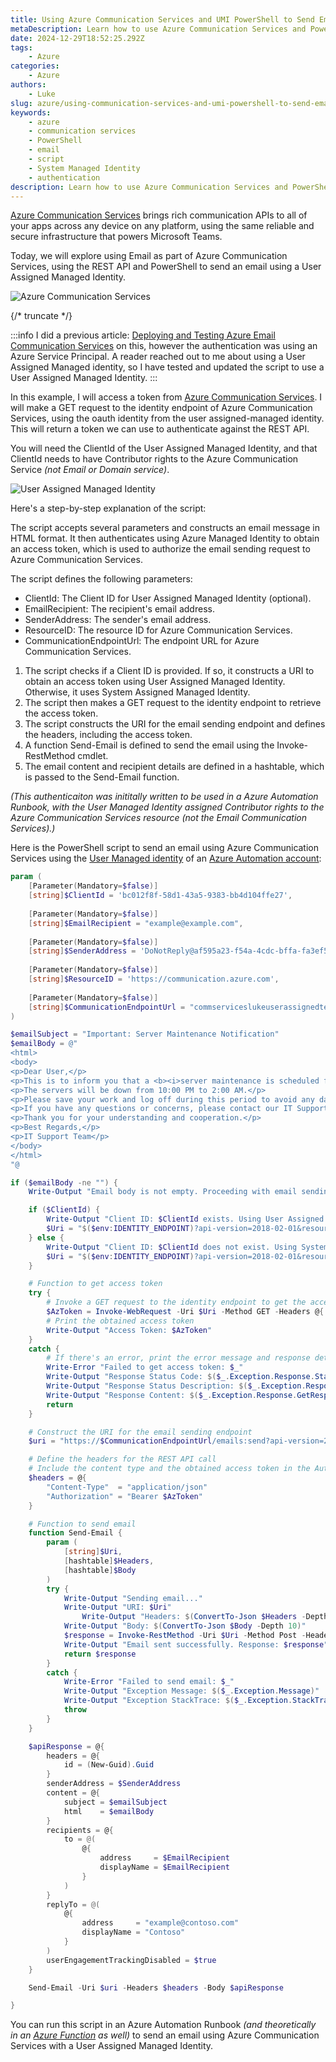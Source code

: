 ```yaml
---
title: Using Azure Communication Services and UMI PowerShell to Send Emails
metaDescription: Learn how to use Azure Communication Services and PowerShell to send emails using a User Assigned Managed Identity.
date: 2024-12-29T18:52:25.292Z
tags:
    - Azure
categories:
    - Azure
authors:
    - Luke
slug: azure/using-communication-services-and-umi-powershell-to-send-emails
keywords:
    - azure
    - communication services
    - PowerShell
    - email
    - script
    - System Managed Identity
    - authentication
description: Learn how to use Azure Communication Services and PowerShell to send emails using a User Assigned Managed Identity.
---
```


[Azure Communication Services](https://azure.microsoft.com/products/communication-services?WT.mc_id=AZ-MVP-5004796) brings rich communication APIs to all of your apps across any device on any platform, using the same reliable and secure infrastructure that powers Microsoft Teams.

Today, we will explore using Email as part of Azure Communication Services, using the REST API and PowerShell to send an email using a User Assigned Managed Identity.

![Azure Communication Services](images/BlogHeading_DeployandTestACS.gif)

{/* truncate */}

:::info
I did a previous article: [Deploying and Testing Azure Email Communication Services](https://luke.geek.nz/azure/using-communication-services-and-powershell-to-send-emails/) on this, however the authentication was using an Azure Service Principal. A reader reached out to me about using a User Assigned Managed identity, so I have tested and updated the script to use a User Assigned Managed Identity.
:::

In this example, I will access a token from [Azure Communication Services](https://azure.microsoft.com/products/communication-services?WT.mc_id=AZ-MVP-5004796). I will make a GET request to the identity endpoint of Azure Communication Services, using the oauth identity from the user assigned-managed identity. This will return a token we can use to authenticate against the REST API.

You will need the ClientId of the User Assigned Managed Identity, and that ClientId needs to have Contributor rights to the Azure Communication Service _(not Email or Domain service)_.

![User Assigned Managed Identity](images/UIMClientID.png)

Here's a step-by-step explanation of the script:

The script accepts several parameters and constructs an email message in HTML format. It then authenticates using Azure Managed Identity to obtain an access token, which is used to authorize the email sending request to Azure Communication Services.

The script defines the following parameters:

* ClientId: The Client ID for User Assigned Managed Identity (optional).
* EmailRecipient: The recipient's email address.
* SenderAddress: The sender's email address.
* ResourceID: The resource ID for Azure Communication Services.
* CommunicationEndpointUrl: The endpoint URL for Azure Communication Services.

1. The script checks if a Client ID is provided. If so, it constructs a URI to obtain an access token using User Assigned Managed Identity. Otherwise, it uses System Assigned Managed Identity.
2. The script then makes a GET request to the identity endpoint to retrieve the access token.
3. The script constructs the URI for the email sending endpoint and defines the headers, including the access token.
4. A function Send-Email is defined to send the email using the Invoke-RestMethod cmdlet.
5. The email content and recipient details are defined in a hashtable, which is passed to the Send-Email function.

_(This authenticaiton was inititally written to be used in a Azure Automation Runbook, with the User Managed Identity assigned Contributor rights to the Azure Communication Services resource (not the Email Communication Services).)_

Here is the PowerShell script to send an email using Azure Communication Services using the [User Managed identity](https://learn.microsoft.com/entra/identity/managed-identities-azure-resources/overview?WT.mc_id=AZ-MVP-5004796) of an [Azure Automation account](https://learn.microsoft.com/azure/automation/overview?WT.mc_id=AZ-MVP-5004796):

```powershell
param (
    [Parameter(Mandatory=$false)]
    [string]$ClientId = 'bc012f8f-58d1-43a5-9383-bb4d104ffe27',
    
    [Parameter(Mandatory=$false)]
    [string]$EmailRecipient = "example@example.com",
    
    [Parameter(Mandatory=$false)]
    [string]$SenderAddress = 'DoNotReply@af595a23-f54a-4cdc-bffa-fa3ef54eb1c1.azurecomm.net',
    
    [Parameter(Mandatory=$false)]
    [string]$ResourceID = 'https://communication.azure.com',
    
    [Parameter(Mandatory=$false)]
    [string]$CommunicationEndpointUrl = "commserviceslukeuserassignedtest.australia.communication.azure.com"
)

$emailSubject = "Important: Server Maintenance Notification"
$emailBody = @"
<html>
<body>
<p>Dear User,</p>
<p>This is to inform you that a <b><i>server maintenance is scheduled for the next week</i></b>.</p>
<p>The servers will be down from 10:00 PM to 2:00 AM.</p>
<p>Please save your work and log off during this period to avoid any data loss.</p>
<p>If you have any questions or concerns, please contact our IT Support team.</p>
<p>Thank you for your understanding and cooperation.</p>
<p>Best Regards,</p>
<p>IT Support Team</p>
</body>
</html>
"@

if ($emailBody -ne "") {
    Write-Output "Email body is not empty. Proceeding with email sending process."

    if ($ClientId) {
        Write-Output "Client ID: $ClientId exists. Using User Assigned Managed Identity..."
        $Uri = "$($env:IDENTITY_ENDPOINT)?api-version=2018-02-01&resource=$ResourceID&client_id=$ClientId"
    } else {
        Write-Output "Client ID: $ClientId does not exist. Using System Assigned Managed Identity..."
        $Uri = "$($env:IDENTITY_ENDPOINT)?api-version=2018-02-01&resource=$ResourceID"
    }

    # Function to get access token
    try {
        # Invoke a GET request to the identity endpoint to get the access token
        $AzToken = Invoke-WebRequest -Uri $Uri -Method GET -Headers @{ Metadata = "true" } -UseBasicParsing | Select-Object -ExpandProperty Content | ConvertFrom-Json | Select-Object -ExpandProperty access_token
        # Print the obtained access token
        Write-Output "Access Token: $AzToken"
    }
    catch {
        # If there's an error, print the error message and response details
        Write-Error "Failed to get access token: $_"
        Write-Output "Response Status Code: $($_.Exception.Response.StatusCode.Value__)"
        Write-Output "Response Status Description: $($_.Exception.Response.StatusDescription)"
        Write-Output "Response Content: $($_.Exception.Response.GetResponseStream() | %{ $_.ReadToEnd() })"
        return
    }

    # Construct the URI for the email sending endpoint
    $uri = "https://$CommunicationEndpointUrl/emails:send?api-version=2023-03-31"

    # Define the headers for the REST API call
    # Include the content type and the obtained access token in the Authorization header
    $headers = @{
        "Content-Type"  = "application/json"
        "Authorization" = "Bearer $AzToken"
    }

    # Function to send email
    function Send-Email {
        param (
            [string]$Uri,
            [hashtable]$Headers,
            [hashtable]$Body
        )
        try {
            Write-Output "Sending email..."
            Write-Output "URI: $Uri"
                Write-Output "Headers: $(ConvertTo-Json $Headers -Depth 10)"
            Write-Output "Body: $(ConvertTo-Json $Body -Depth 10)"
            $response = Invoke-RestMethod -Uri $Uri -Method Post -Headers $Headers -Body ($Body | ConvertTo-Json -Depth 10) -UseBasicParsing
            Write-Output "Email sent successfully. Response: $response"
            return $response
        }
        catch {
            Write-Error "Failed to send email: $_"
            Write-Output "Exception Message: $($_.Exception.Message)"
            Write-Output "Exception StackTrace: $($_.Exception.StackTrace)"
            throw
        }
    }

    $apiResponse = @{
        headers = @{
            id = (New-Guid).Guid
        }
        senderAddress = $SenderAddress
        content = @{
            subject = $emailSubject
            html    = $emailBody
        }
        recipients = @{
            to = @(
                @{
                    address     = $EmailRecipient
                    displayName = $EmailRecipient
                }
            )
        }
        replyTo = @(
            @{
                address     = "example@contoso.com"
                displayName = "Contoso"
            }
        )
        userEngagementTrackingDisabled = $true
    }

    Send-Email -Uri $uri -Headers $headers -Body $apiResponse

}
```

You can run this script in an Azure Automation Runbook _(and theoretically in an [Azure Function](https://learn.microsoft.com/azure/azure-functions/functions-overview?pivots=programming-language-csharp&WT.mc_id=AZ-MVP-5004796) as well)_ to send an email using Azure Communication Services with a User Assigned Managed Identity.
